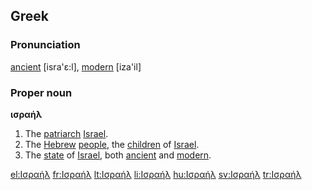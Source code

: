 ==Greek==

===Pronunciation===
[[ancient]] [isra'ε:l], [[modern]] [iza'il]

===Proper noun===
'''ισραήλ'''

# The [[patriarch]] [[Israel]].
# The [[Hebrew]] [[people]], the [[child|children]] of [[Israel]].
# The [[state]] of [[Israel]], both [[ancient]] and [[modern]].

[[el:Ισραήλ]]
[[fr:Ισραήλ]]
[[lt:Ισραήλ]]
[[li:Ισραήλ]]
[[hu:Ισραήλ]]
[[sv:Ισραήλ]]
[[tr:Ισραήλ]]